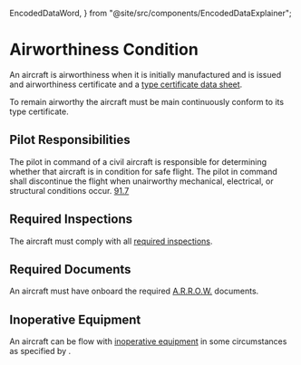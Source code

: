   EncodedDataWord,
} from "@site/src/components/EncodedDataExplainer";

# Airworthiness Condition

An aircraft is airworthiness when it is initially manufactured and is issued and
airworthiness certificate and a [type certificate data sheet](/docs/topis).

To remain airworthy the aircraft must be main continuously conform to its type certificate.

## Pilot Responsibilities

The pilot in command of a civil aircraft is responsible for determining whether
that aircraft is in condition for safe flight. The pilot in command shall
discontinue the flight when unairworthy mechanical, electrical, or structural
conditions occur. [91.7](/_references/14-CFR/91.7)

## Required Inspections

The aircraft must comply with all
[required inspections](/docs/topics/regulations/inspections).

## Required Documents

An aircraft must have onboard the required
[A.R.R.O.W.](/docs/topics/regulations/airworthiness/documents) documents.

## Inoperative Equipment

An aircraft can be flow with
[inoperative equipment](/docs/topics/regulations/airworthiness/inoperative) in some
circumstances as specified by <Reg part="91.213" />.
